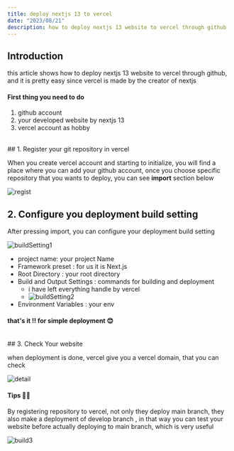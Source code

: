 ```yaml
---
title: deploy nextjs 13 to vercel
date: "2023/08/21"
description: how to deploy nextjs 13 website to vercel through github
---
```


## Introduction

this article shows how to deploy nextjs 13 website to vercel through github, and it is pretty easy
since vercel is made by the creator of nextjs


#### First thing you need to do

1. github account
2. your developed website by nextjs 13 
3. vercel account as hobby


<br/>
## 1. Register your git repository in vercel

When you create vercel account and starting to initialize, you will find a place where you can add your github
account, once you choose specific repository that you wants to deploy, you can see **import** section below

![regist](./deploy-nextjs-13-to-vercel-github/vercel-git-regist.png)
<br/>
## 2. Configure you deployment build setting

After pressing import, you can configure your deployment build setting

![buildSetting1](./deploy-nextjs-13-to-vercel-github/vercel-build-1.png)


- project name: your project Name
- Framework preset : for us it is Next.js
- Root Directory : your root directory
- Build and Output Settings : commands for building and deployment
    - i have left everything handle by vercel
    - ![buildSetting2](./deploy-nextjs-13-to-vercel-github/vercel-build-2.png)
- Environment Variables : your env

#### that's it !! for simple deployment 😊
<br/>
## 3. Check Your website

when deployment is done, vercel give you a vercel domain, that you can check

![detail](./deploy-nextjs-13-to-vercel-github/vercel-deploy-detail.png)


#### Tips 🙋‍♂️


By registering repository to vercel, not only they deploy main branch, they also make a deployment of develop branch
, in that way you can test your website before actually deploying to main branch, which is very useful

![build3](./deploy-nextjs-13-to-vercel-github/vercel-dev-main.png)